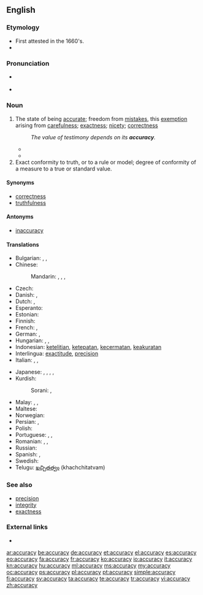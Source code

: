 ==English==
{{Webster 1913}}

===Etymology===
* First attested in the 1660's.
* {{suffix|accurate|cy}}

===Pronunciation===
* {{a|US}} {{IPA|/ˈæk.jɚ.ə.si/}}
* {{audio|en-us-accuracy.ogg|Audio (US)}}

{{wikipedia}}
===Noun===
{{en-noun|accurac|ies}}

# The state of being [[accurate]]; freedom from [[mistakes]], this [[exemption]] arising from [[carefulness]]; [[exactness]]; [[nicety]]; [[correctness]]
#: ''The value of testimony depends on its '''accuracy'''.''
#* {{quote-book|author=[[W:Thomas Reid|Thomas Reid]]|passage=Its professed end [of logic], is to teach men to think, to judge, and to reason, with precision and '''accuracy'''.|title=Essays on the Powers of the Human Mind|year=1827|url=http://books.google.com/books?id=7fENAAAAYAAJ}}
#* {{quote-book|passage=The efficiency of the instrument will also depend upon the '''accuracy''' with which the piston fits the bottom and sides of the barrel. When the piston is depressed to the bottom, it is considered in theory to be in absolute contact, so as to exclude every particle of air from the space between it and the bottom.|title=Popular Lectures on Science and Art|author=Dionysius Lardner|year=1856|url=http://books.google.com/books?id=BkUPAAAAYAAJ}}
# Exact conformity to truth, or to a rule or model; degree of conformity of a measure to a true or standard value.

====Synonyms====
* [[correctness]]
* [[truthfulness]]

====Antonyms====
* [[inaccuracy]]

====Translations====
{{trans-top|state of being accurate}}
* Bulgarian: {{t+|bg|акуратност|f|tr=akurátnost}},  {{t+|bg|точност|f|tr=tóčnost}},  {{t+|bg|прецизност|f|tr=precíznost}}
* Chinese:
*: Mandarin: {{t|cmn|準確度|sc=Hani}}, {{t|cmn|准确度|tr=zhǔnquèdù|sc=Hani}}, {{t|cmn|準確性|sc=Hani}}, {{t+|cmn|准确性|tr=zhǔnquèxìng|sc=Hani}}
* Czech: {{t+|cs|přesnost|f}}
* Danish: {{t-|da|nøjagtighed|c}},  {{t-|da|præcision|c}}
* Dutch: {{t+|nl|nauwkeurigheid}}, {{t-|nl|precisie}}
* Esperanto: {{t-|eo|akurateco}}
* Estonian: {{t-|et|täpsus}}
* Finnish: {{t-|fi|tarkkuus}}
* French: {{t+|fr|exactitude}},  {{t+|fr|précision}}
* German: {{t-|de|Genauigkeit|f}},  {{t+|de|Präzision|f}}
* Hungarian: {{t+|hu|pontosság}}, {{t-|hu|helyesség}}, {{t-|hu|precizitás}}
* Indonesian: [[teliti|ketelitian]], [[tepat|ketepatan]], [[cermat|kecermatan]], [[akurat|keakuratan]]
* Interlingua: [[exactitude]], [[precision]]
* Italian: {{t+|it|esattezza}},  {{t+|it|precisione}},  {{t-|it|accuratezza|f}}
{{trans-mid}}
* Japanese: {{t|ja|正確性|tr=せいかくせい, seikakusei|sc=Jpan}}, {{t|ja|正確|tr=せいかくさ, seikaku-sa|alt=正確さ|sc=Jpan}}, {{t|ja|精密性|tr=せいみつせい, seimitsusei|sc=Jpan}}, {{t|ja|精密|tr=せいみつさ, seimitsu-sa|alt=精密さ|sc=Jpan}}, {{t|ja|確度|tr=かくど, kakudo|sc=Jpan}}
* Kurdish:
*: Sorani: {{t|ku|دروستی|tr=drustí|sc=ku-Arab}}, {{t|ku|ڕێکی|tr=rékí|sc=ku-Arab}}
* Malay: {{t-|ms|kejituan}}, {{t-|ms|ketepatan}}, {{t-|ms|ketepatan}}
* Maltese: {{t|mt|eżattezza|f}}
* Norwegian: {{t+|no|nøyaktighet}}
* Persian: {{t+|fa|درستی|tr=dorosti}}, {{t+|fa|صحت|tr=sehat}}
* Polish: {{t|pl|dokładność|f}}
* Portuguese: {{t+|pt|exatidão|f}}, {{t+|pt|precisão|f}}, {{t+|pt|correção|f}}
* Romanian: {{t|ro|precizie|f}}, {{t|ro|acuratețe|f}}, {{t|ro|exactitate|f}}
* Russian: {{t+|ru|точность|f|tr=tóčnostʹ|sc=Cyrl}}
* Spanish: {{t+|es|exactitud}}, {{t+|es|precisión|f}}
* Swedish: {{t+|sv|noggrannhet|c}}
* Telugu: [[ఖచ్చితత్వం]] (khachchitatvam)
{{trans-bottom}}

===See also===
* [[precision]]
* [[integrity]]
* [[exactness]]

===External links===
* {{R:Webster 1913}}

[[ar:accuracy]]
[[be:accuracy]]
[[de:accuracy]]
[[et:accuracy]]
[[el:accuracy]]
[[es:accuracy]]
[[eo:accuracy]]
[[fa:accuracy]]
[[fr:accuracy]]
[[ko:accuracy]]
[[io:accuracy]]
[[it:accuracy]]
[[kn:accuracy]]
[[hu:accuracy]]
[[ml:accuracy]]
[[ms:accuracy]]
[[my:accuracy]]
[[oc:accuracy]]
[[ps:accuracy]]
[[pl:accuracy]]
[[pt:accuracy]]
[[simple:accuracy]]
[[fi:accuracy]]
[[sv:accuracy]]
[[ta:accuracy]]
[[te:accuracy]]
[[tr:accuracy]]
[[vi:accuracy]]
[[zh:accuracy]]